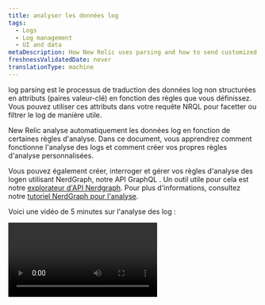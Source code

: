 ```yaml
---
title: analyser les données log
tags:
  - Logs
  - Log management
  - UI and data
metaDescription: How New Relic uses parsing and how to send customized log data.
freshnessValidatedDate: never
translationType: machine
---
```


log <DNT>parsing</DNT> est le processus de traduction des données log non structurées en attributs (paires valeur-clé) en fonction des règles que vous définissez. Vous pouvez utiliser ces attributs dans votre requête NRQL pour facetter ou filtrer le log de manière utile.

New Relic analyse automatiquement les données log en fonction de certaines règles d&apos;analyse. Dans ce document, vous apprendrez comment fonctionne l&apos;analyse des logs et comment créer vos propres règles d&apos;analyse personnalisées.

Vous pouvez également créer, interroger et gérer vos règles d&apos;analyse des logen utilisant NerdGraph, notre API GraphQL . Un outil utile pour cela est notre [explorateur d&apos;API Nerdgraph](https://api.newrelic.com/graphiql). Pour plus d&apos;informations, consultez notre [tutoriel NerdGraph pour l&apos;analyse](/docs/apis/nerdgraph/examples/nerdgraph-log-parsing-rules-tutorial/).

Voici une vidéo de 5 minutes sur l&apos;analyse des log :

<Video id="xPWM46yw3bQ" type="youtube" />

## Exemple d&apos;analyse [#parsing-defined]

Un bon exemple est un log d’accès NGINX par défaut contenant du texte non structuré. C&apos;est utile pour la recherche mais pas pour grand chose d&apos;autre. Voici un exemple d&apos;une ligne typique :

```
127.180.71.3 - - [10/May/1997:08:05:32 +0000] "GET /downloads/product_1 HTTP/1.1" 304 0 "-" "Debian APT-HTTP/1.3 (0.8.16~exp12ubuntu10.21)"
```

Dans un format non analysé, vous devrez effectuer une recherche en texte intégral pour répondre à la plupart des questions. Après analyse, le log est organisé en attributs, comme `response code` et `request URL`:

```json
{
  "remote_addr":"93.180.71.3",
  "time":"1586514731",
  "method":"GET",
  "path":"/downloads/product_1",
  "version":"HTTP/1.1",
  "response":"304",
  "bytesSent": 0,
  "user_agent": "Debian APT-HTTP/1.3 (0.8.16~exp12ubuntu10.21)"
}
```

analyse facilite la création [de requêtes personnalisées](/docs/using-new-relic/data/understand-data/query-new-relic-data) qui s&apos;appuient sur ces valeurs. Cela vous aide à comprendre la distribution des codes de réponse par URL de demande et à trouver rapidement les pages problématiques.

## Comment fonctionne l&apos;analyse des log [#how-it-works]

Voici un aperçu de la manière dont New Relic implémente l&apos;analyse des logs :

<table>
  <thead>
    <tr>
      <th style={{ width: "100px" }}>
        analyser des logs
      </th>

      <th>
        Comment ça marche
      </th>
    </tr>
  </thead>

  <tbody>
    <tr>
      <td>
        Quoi
      </td>

      <td>
        * L&apos;analyse est appliquée à un champ sélectionné spécifique. Par défaut, le champ `message` est utilisé. Cependant, n&apos;importe quel champ/attribut peut être choisi, même celui qui n&apos;existe pas actuellement dans vos données.
        * Chaque règle d&apos;analyse est créée à l&apos;aide d&apos;une clause NRQL `WHERE` qui détermine quel log la règle tentera d&apos;analyser.
        * Pour simplifier le processus de correspondance, nous vous recommandons d&apos;ajouter un attribut [`logtype`](#logtype) à votre log. Cependant, vous n&apos;êtes pas limité à l&apos;utilisation de `logtype`; un ou plusieurs attributs peuvent être utilisés comme critères de correspondance dans la clause NRQL `WHERE`.
      </td>
    </tr>

    <tr>
      <td>
        Quand
      </td>

      <td>
        * analyser ne sera appliqué qu&apos;une seule fois à chaque message de log. Si plusieurs règles d&apos;analyse correspondent au log, seule la première qui réussit sera appliquée.
        * Les règles d’analyse ne sont pas ordonnées. Si plusieurs règles d&apos;analyse correspondent à un log, une est choisie au hasard. Assurez-vous de créer vos règles d’analyse de manière à ce qu’elles ne correspondent pas au même log.
        * L&apos;analyse a lieu lors de l&apos;ingestion log , avant que les données ne soient écrites dans NRDB. Une fois les données écrites sur le stockage, elles ne peuvent plus être analysées.
        * L&apos;analyse se produit dans le pipeline <DNT>**before**</DNT> des enrichissements de données ont lieu. Soyez prudent lorsque vous définissez les critères de correspondance pour une règle d’analyse. Si les critères sont basés sur un attribut qui n&apos;existe pas avant l&apos;analyse ou l&apos;enrichissement, ces données ne seront pas présentes dans le log lors de la correspondance. Par conséquent, aucune analyse n’aura lieu.
      </td>
    </tr>

    <tr>
      <td>
        Comment
      </td>

      <td>
        * Les règles peuvent être écrites en [Grok](#grok), regex ou un mélange des deux. Grok est une collection de modèles qui font abstraction des expressions régulières complexes.
        * Nous prenons en charge la syntaxe Java Regex dans notre interface utilisateur d&apos;analyse. Pour les noms d&apos;attributs ou de champs dans les groupes de capture, Java Regex autorise uniquement \[A-Za-z0-9].
      </td>
    </tr>
  </tbody>
</table>

## Analyser l&apos;attribut à l&apos;aide de Grok [#grok]

Les modèles d&apos;analyse sont spécifiés à l&apos;aide de Grok, une norme industrielle pour l&apos;analyse des messages de log. Tout log entrant avec un champ `logtype` sera vérifié par rapport à nos [règles d&apos;analyse intégrées](#built-in-rules) et, si possible, le modèle Grok associé est appliqué au log.

Grok est un sur-ensemble d&apos;expressions régulières qui ajoute des modèles nommés intégrés à utiliser à la place des expressions régulières complexes littérales. Par instance, au lieu de devoir se rappeler qu&apos;un entier peut être associé aux expressions régulières `(?:[+-]?(?:[0-9]+))`, vous pouvez simplement écrire `%{INT}` pour utiliser le modèle Grok `INT`, qui représente les mêmes expressions régulières.

Les modèles Grok ont la syntaxe :

```
%{PATTERN_NAME[:OPTIONAL_EXTRACTED_ATTRIBUTE_NAME[:OPTIONAL_TYPE[:OPTIONAL_PARAMETER]]]}
```

Où:

* `PATTERN_NAME` est l&apos;un des modèles Grok pris en charge. Le nom du motif est juste un nom convivial représentant des expressions régulières. Elles sont exactement égales aux expressions régulières correspondantes.
* `OPTIONAL_EXTRACTED_ATTRIBUTE_NAME`, s&apos;il est fourni, est le nom de l&apos;attribut qui sera ajouté à votre message de log avec la valeur correspondant au nom du modèle. Cela équivaut à utiliser un groupe de capture nommé à l’aide d’expressions régulières. Si cela n&apos;est pas fourni, la règle d&apos;analyse correspondra simplement à une région de votre chaîne, mais n&apos;extrairea pas un attribut avec sa valeur.
* `OPTIONAL_TYPE` spécifie le type de valeur d&apos;attribut à extraire. Si elles sont omises, les valeurs sont extraites sous forme de chaînes. Par instance, pour extraire la valeur `123` de `"File Size: 123"` sous forme de nombre dans l&apos;attribut `file_size`, utilisez `value: %{INT:file_size:int}`.
* `OPTIONAL_PARAMETER` spécifie un paramètre facultatif pour certains types. Actuellement, seul le type `datetime` prend un paramètre, voir ci-dessous pour plus de détails.

Vous pouvez également utiliser un mélange d&apos;expressions régulières et de noms de modèles Grok dans votre chaîne correspondante.

Cliquez sur ce lien pour une liste des [modèles Grok](https://github.com/thekrakken/java-grok/tree/master/src/main/resources/patterns) pris en charge et ici pour une liste des [types Grok](#grok-types) pris en charge.

Notez que les noms de variables doivent être explicitement définis et être en minuscules comme `%{URI:uri}`. Des expressions telles que `%{URI}` ou `%{URI:URI}` ne fonctionneraient pas.

<CollapserGroup>
  <Collapser id="grok-example" title="Exemple de Grok : extraire des données utiles de votre log">
    Un enregistrement log pourrait ressembler à ceci :

    ```json
    {
      "message": "54.3.120.2 2048 0"
    }
    ```

    Cette information est exacte, mais sa signification n’est pas vraiment intuitive. Les modèles Grok vous aident à extraire et comprendre les données télémétriques que vous souhaitez. Par exemple, un enregistrement log comme celui-ci est beaucoup plus facile à utiliser :

    ```json
    {
      "host_ip": "43.3.120.2",
      "bytes_received": 2048,
      "bytes_sent": 0
    }
    ```

    Pour ce faire, créez un modèle Grok qui extrait ces trois champs ; par exemple :

    ```
    %{IP:host_ip} %{INT:bytes_received} %{INT:bytes_sent}
    ```

    Après le traitement, votre enregistrement log comprendra les champs `host_ip`, `bytes_received` et `bytes_sent`. Vous pouvez désormais utiliser ces champs dans New Relic pour filtrer, facetter et effectuer des opérations statistiques sur vos données log . Pour plus de détails sur la façon d&apos;analyser les logs avec les modèles Grok dans New Relic, consultez [notre article de blog](https://newrelic.com/blog/how-to-relic/how-to-use-grok-log-parsing).
  </Collapser>

  <Collapser id="grok-ui" title="Exemple d'interface utilisateur : création d'une règle d'analyse Grok">
    Si vous disposez des autorisations appropriées, vous pouvez créer des règles d&apos;analyse dans notre interface utilisateur pour créer, tester et activer l&apos;analyse Grok. Par exemple, pour obtenir un type spécifique de message d’erreur pour l’un de vos microservices appelé Inventory Services, vous devez créer une règle d’analyse Grok qui recherche un message d’erreur et un produit spécifiques. Pour ce faire :

    1. Donnez un nom à la règle ; par exemple, `Inventory Services error parsing`.

    2. Sélectionnez un champ existant à analyser (par défaut = `message`) ou entrez un nouveau nom de champ.

    3. Identifiez la clause NRQL `WHERE` qui agit comme un pré-filtre pour le log entrant ; par exemple, `entity.name='Inventory Service'`. Ce pré-filtre réduit le nombre de logs qui doivent être traités par votre règle, supprimant ainsi les traitements inutiles.

    4. Sélectionnez un log correspondant s&apos;il existe, ou cliquez sur l&apos;onglet Coller log pour coller un exemple log.

    5. Ajoutez la règle d’analyse Grok ; par exemple :

       ```
       Inventory error: %{DATA:error_message} for product %{INT:product_id}
       ```

       Où:

    * `Inventory error`: Le nom de votre règle d&apos;analyse
    * `error_message`:Le message d&apos;erreur que vous souhaitez sélectionner
    * `product_id`: L&apos;ID du produit pour le service d&apos;inventaire

    6. Activez et enregistrez la règle d’analyse.

       Bientôt, vous verrez que votre log de service d&apos;inventaire est enrichi de deux nouveaux champs : `error_message` et `product_id`. À partir de là, vous pouvez effectuer des requêtes sur ces champs, créer des graphiques et des tableaux de bord, définir des alertes, etc.

       Pour plus de détails, consultez [notre documentation sur l&apos;ajout de règles d&apos;analyse personnalisées dans l&apos;interface utilisateur](#custom-parsing).
  </Collapser>

  <Collapser id="grok-types" title="Types de Grok pris en charge">
    Le champ `OPTIONAL_TYPE` spécifie le type de valeur d&apos;attribut à extraire. Si elles sont omises, les valeurs sont extraites sous forme de chaînes.

    Les types pris en charge sont :

    <table>
      <thead>
        <tr>
          <th>
            Type spécifié dans Grok
          </th>

          <th>
            Type stocké dans la base de données New Relic
          </th>
        </tr>
      </thead>

      <tbody>
        <tr>
          <td>
            `boolean`
          </td>

          <td>
            `boolean`
          </td>
        </tr>

        <tr>
          <td>
            `byte` `short` `int` `integer`
          </td>

          <td>
            `integer`
          </td>
        </tr>

        <tr>
          <td>
            `long`
          </td>

          <td>
            `long`
          </td>
        </tr>

        <tr>
          <td>
            `float`
          </td>

          <td>
            `float`
          </td>
        </tr>

        <tr>
          <td>
            `double`
          </td>

          <td>
            `double`
          </td>
        </tr>

        <tr>
          <td>
            `string` (défaut) `text`
          </td>

          <td>
            `string`
          </td>
        </tr>

        <tr>
          <td>
            `date` `datetime`
          </td>

          <td>
            Le temps comme un `long`

            Par défaut, il est interprété comme ISO 8601. Si `OPTIONAL_PARAMETER` est présent, il spécifie la [chaîne de modèle de date et d&apos;heure](https://docs.oracle.com/en/java/javase/21/docs/api/java.base/java/text/SimpleDateFormat.html)à utiliser pour interpréter `datetime`.

            Notez que ceci n&apos;est disponible que pendant l&apos;analyse. Nous avons une [étape d’interprétation d’horodatage supplémentaire et distincte](/docs/logs/ui-data/timestamp-support) qui se produit pour tous les logs plus tard dans le pipeline d’ingestion.
          </td>
        </tr>

        <tr>
          <td>
            `json`
          </td>

          <td>
            Données structurées JSON. Voir [analyser JSON mélangé à du texte brut](#parsing-json) pour plus d&apos;informations.
          </td>
        </tr>

        <tr>
          <td>
            `csv`
          </td>

          <td>
            Données CSV. Voir [Analyser CSV](#parsing-csv) pour plus d&apos;informations.
          </td>
        </tr>

        <tr>
          <td>
            `geo`
          </td>

          <td>
            Localisation géographique à partir des adresses IP. Consultez [Géolocalisation des adresses IP (GeoIP)](#geo) pour plus d&apos;informations.
          </td>
        </tr>

        <tr>
          <td>
            `key value pairs`
          </td>

          <td>
            valeur clé Paire . Voir [analyser les paires de valeurs clés](#parsing-key-value-pairs) pour plus d&apos;informations.
          </td>
        </tr>
      </tbody>
    </table>
  </Collapser>

  <Collapser id="grok-multiline" title="Analyse multiligne de Grok">
    Si vous avez un log multiligne, sachez que le modèle Grok `GREEDYDATA` ne correspond pas aux nouvelles lignes (il est équivalent à `.*`).

    Ainsi, au lieu d&apos;utiliser `%{GREEDYDATA:some_attribute}` directement, vous devrez ajouter l&apos;indicateur multiligne devant lui : `(?s)%{GREEDYDATA:some_attribute}`
  </Collapser>

  <Collapser id="parsing-json" title="analyser du JSON mélangé à du texte brut">
    Le pipeline New Relic Logs analyse vos messages log JSON par défaut, mais vous avez parfois des messages de log JSON mélangés à du texte brut. Dans cette situation, vous souhaiterez peut-être pouvoir les analyser, puis pouvoir filtrer à l’aide de l’attribut JSON. Si tel est le cas, vous pouvez utiliser le [type grok](#grok-syntax) `json` , qui analysera le JSON capturé par le modèle grok. Ce format repose sur 3 parties principales : la syntaxe grok, le préfixe que vous souhaitez attribuer à l&apos;attribut json analysé et le [type grok](#grok-syntax) `json` . En utilisant le [type grok](#grok-syntax) `json` , vous pouvez extraire et analyser du JSON à partir de logs qui ne sont pas correctement formatés ; par exemple, si vos logs sont préfixés par une chaîne de date/heure :

    ```json
    2015-05-13T23:39:43.945958Z {"event": "TestRequest", "status": 200, "response": {"headers": {"X-Custom": "foo"}}, "request": {"headers": {"X-Custom": "bar"}}}
    ```

    Afin d&apos;extraire et d&apos;analyser les données JSON de ce format log , créez l&apos;expression Grok suivante :

    ```
    %{TIMESTAMP_ISO8601:containerTimestamp} %{GREEDYDATA:my_attribute_prefix:json}
    ```

    Le log résultant est :

    ```
    containerTimestamp: "2015-05-13T23:39:43.945958Z"
    my_attribute_prefix.event: "TestRequest"
    my_attribute_prefix.status: 200
    my_attribute_prefix.response.headers.X-Custom: "foo"
    my_attribute_prefix.request.headers.X-Custom: "bar"
    ```

    Vous pouvez définir la liste des attributs à extraire ou à supprimer avec les options `keepAttributes` ou `dropAttributes`. Par exemple, avec l&apos;expression Grok suivante :

    ```
    %{TIMESTAMP_ISO8601:containerTimestamp} %{GREEDYDATA:my_attribute_prefix:json({"keepAttributes": ["my_attribute_prefix.event", "my_attribute_prefix.response.headers.X-Custom"]})}
    ```

    Le log résultant est :

    ```
    containerTimestamp: "2015-05-13T23:39:43.945958Z"
    my_attribute_prefix.event: "TestRequest"
    my_attribute_prefix.request.headers.X-Custom: "bar"
    ```

    Si vous souhaitez omettre le préfixe `my_attribute_prefix` , vous pouvez inclure le `"noPrefix": true` dans la configuration.

    ```
    %{TIMESTAMP_ISO8601:containerTimestamp} %{GREEDYDATA:my_attribute_prefix:json({"noPrefix": true})}
    ```

    Si vous souhaitez omettre le préfixe `my_attribute_prefix` et conserver uniquement l&apos;attribut `status` , vous pouvez inclure `"noPrefix": true` et `"keepAttributes: ["status"]` dans la configuration.

    ```
    %{TIMESTAMP_ISO8601:containerTimestamp} %{GREEDYDATA:my_attribute_prefix:json({"noPrefix": true, "keepAttributes": ["status"]})}
    ```

    Si votre JSON a été échappé, vous pouvez utiliser l&apos;option `isEscaped` pour pouvoir l&apos;analyser. Si votre JSON a été échappé puis cité, vous devez également faire correspondre les guillemets, comme indiqué ci-dessous. Par exemple, avec l&apos;expression Grok suivante :

    ```
    %{TIMESTAMP_ISO8601:containerTimestamp} "%{GREEDYDATA:my_attribute_prefix:json({"isEscaped": true})}"
    ```

    Serait capable d&apos;analyser le message échappé :

    ```
    2015-05-13T23:39:43.945958Z "{\"event\": \"TestRequest\", \"status\": 200, \"response\": {\"headers\": {\"X-Custom\": \"foo\"}}, \"request\": {\"headers\": {\"X-Custom\": \"bar\"}}}"
    ```

    Le log résultant est :

    ```
    containerTimestamp: "2015-05-13T23:39:43.945958Z"
    my_attribute_prefix.event: "TestRequest"
    my_attribute_prefix.status: 200
    my_attribute_prefix.response.headers.X-Custom: "foo"
    my_attribute_prefix.request.headers.X-Custom: "bar"
    ```

    Pour configurer le [type Grok](#grok-syntax) `json` , utilisez `:json(_CONFIG_)`:

    * `json({"dropOriginal": true})`: Supprimez le snippet JSON qui a été utilisé dans l&apos;analyse. Lorsqu&apos;elle est définie sur `true` (valeur par défaut), la règle d&apos;analyse supprimera le snippet JSON d&apos;origine. Notez que l’attribut JSON restera dans le champ de message.
    * `json({"dropOriginal": false})`:Cela affichera la charge utile JSON qui a été extraite. Lorsqu&apos;il est défini sur `false`, la charge utile complète uniquement JSON sera affichée sous un attribut nommé dans `my_attribute_prefix` ci-dessus. Notez que l&apos;attribut JSON restera également dans le champ de message ici, donnant à l&apos;utilisateur 3 vues différentes des données JSON. Si le stockage des trois versions est un problème, il est recommandé d&apos;utiliser la valeur par défaut de `true` ici.
    * `json({"depth": 62})`: Niveaux de profondeur auxquels vous souhaitez analyser la valeur JSON (par défaut 62).
    * `json({"keepAttributes": ["attr1", "attr2", ..., "attrN"]})`:Spécifie quel attribut sera extrait du JSON. La liste fournie ne peut pas être vide. Si cette option configuration n&apos;est pas définie, tous les attributs sont extraits.
    * `json({"dropAttributes": ["attr1", "attr2", ..., "attrN"]})`:Spécifie l&apos;attribut à supprimer du JSON. Si cette option de configuration n&apos;est pas définie, aucun attribut n&apos;est supprimé.
    * `json({"noPrefix": true})`: Définissez cette option sur `true` pour supprimer le préfixe de l&apos;attribut extrait du JSON.
    * `json({"isEscaped": true})`: Définissez cette option sur `true` pour analyser le JSON qui a été échappé (ce que vous voyez généralement lorsque le JSON est transformé en chaîne, par exemple `{\"key\": \"value\"}`)
  </Collapser>

  <Collapser id="parsing-csv" title="analyser CSV">
    Si votre système envoie un log de valeurs séparées par des virgules (CSV) et que vous devez les analyser dans New Relic, vous pouvez utiliser le [type Grok](#grok-syntax) `csv` , qui analyse le CSV capturé par le modèle Grok. Ce format repose sur 3 parties principales : la syntaxe Grok, le préfixe que vous souhaitez attribuer à l&apos;attribut CSV analysé et le [type Grok](#grok-syntax) `csv` . En utilisant le [type Grok](#grok-syntax) `csv` , vous pouvez extraire et analyser le CSV du log.

    Étant donné la ligne log CSV suivante à titre d’exemple :

    ```
    "2015-05-13T23:39:43.945958Z,202,POST,/shopcart/checkout,142,10"
    ```

    Et une règle d&apos;analyse avec la forme suivante :

    ```
    %{GREEDYDATA:log:csv({"columns": ["timestamp", "status", "method", "url", "time", "bytes"]})}
    ```

    Analysera votre log comme suit :

    ```
    log.timestamp: "2015-05-13T23:39:43.945958Z"
    log.status: "202"
    log.method: "POST"
    log.url: "/shopcart/checkout"
    log.time: "142"
    log.bytes: "10"
    ```

    Si vous devez omettre le préfixe « log », vous pouvez inclure le `"noPrefix": true` dans la configuration.

    ```
    %{GREEDYDATA:log:csv({"columns": ["timestamp", "status", "method", "url", "time", "bytes"], "noPrefix": true})}
    ```

    ### configuration des colonnes :

    * Il est obligatoire d&apos;indiquer les colonnes dans la configuration de type CSV Grok (qui doit être un JSON valide).
    * Vous pouvez ignorer n&apos;importe quelle colonne en définissant « \_ » (trait de soulignement) comme nom de colonne pour la supprimer de l&apos;objet résultant.

    ### Options de configuration facultatives :

    Bien que la configuration des « colonnes » soit obligatoire, il est possible de modifier l&apos;analyse du CSV avec les paramètres suivants.

    * <DNT>**dropOriginal**</DNT>: (La valeur par défaut est `true`) Supprimez le snippet CSV utilisé dans l&apos;analyse. Lorsque la valeur est `true` (valeur par défaut), la règle d&apos;analyse supprime le champ d&apos;origine.
    * <DNT>**noPrefix**</DNT>: (La valeur par défaut est `false`) N&apos;inclut pas le nom du champ Grok comme préfixe sur l&apos;objet résultant.
    * <DNT>**separator**</DNT>: (Par défaut `,`) Définit le caractère/la chaîne qui divise chaque colonne.
      * Un autre scénario courant est celui des valeurs séparées par des tabulations (TSV), pour cela vous devez indiquer `\t` comme séparateur, ex. `%{GREEDYDATA:log:csv({"columns": ["timestamp", "status", "method", "url", "time", "bytes"], "separator": "\t"})`
    * <DNT>**quoteChar**</DNT>: (Par défaut `"`) Définit le caractère qui entoure éventuellement le contenu d&apos;une colonne.
  </Collapser>

  <Collapser id="geo" title="Géolocalisation des adresses IP (GeoIP)">
    Si votre système envoie un log contenant des adresses IPv4, New Relic peut les localiser géographiquement et enrichir l&apos;événement de log avec l&apos;attribut spécifié. Vous pouvez utiliser le [type Grok](#grok-syntax) `geo` , qui trouve la position d&apos;une adresse IP capturée par le modèle Grok. Ce format peut être configuré pour renvoyer un ou plusieurs champs liés à l&apos;adresse, tels que la ville, le pays et la latitude/longitude de l&apos;IP.

    Étant donné la ligne log suivante à titre d&apos;exemple :

    ```
    2015-05-13T23:39:43.945958Z 146.190.212.184
    ```

    Et une règle d&apos;analyse avec la forme suivante :

    ```
    %{TIMESTAMP_ISO8601:containerTimestamp} %{GREEDYDATA:ip:geo({"lookup":["city","region","countryCode", "latitude","longitude"]})}
    ```

    Nous allons analyser votre log comme suit :

    ```
    ip: 146.190.212.184
    ip.city: North Bergen
    ip.countryCode: US
    ip.countryName: United States
    ip.latitude: 40.793
    ip.longitude: -74.0247
    ip.postalCode: 07047
    ip.region: NJ
    ip.regionName: New Jersey
    containerTimestamp:2015-05-13T23:39:43.945958Z
    ISO8601_TIMEZONE:Z
    ```

    ### configuration de la recherche :

    Il est obligatoire de spécifier les champs `lookup` souhaités renvoyés par l&apos;action `geo` . Au moins un élément est requis parmi les options suivantes.

    * <DNT>**city**</DNT>: Nom de la ville
    * <DNT>**countryCode**</DNT>: Abréviation du pays
    * <DNT>**countryName**</DNT>: Nom du pays
    * <DNT>**latitude**</DNT>: Latitude
    * <DNT>**longitude**</DNT>: Longitude
    * <DNT>**postalCode**</DNT>: Code postal, code zip ou similaire
    * <DNT>**region**</DNT>:Abréviation d&apos;État, de province ou de territoire
    * <DNT>**regionName**</DNT>: Nom de l&apos;État, de la province ou du territoire
  </Collapser>

  <Collapser id="parsing-key-value-pairs" title="analyser la valeur clé Pairs">
    Le pipeline New Relic Logs analyse votre message de log par défaut, mais parfois vous avez des messages de log formatés sous forme de paires valeur/clé. Dans cette situation, vous souhaiterez peut-être pouvoir les analyser, puis pouvoir filtrer à l&apos;aide de l&apos;attribut valeur clé.

    Si tel est le cas, vous pouvez utiliser le [type grok](#grok-syntax) `keyvalue` , qui analysera les paires valeur-clé capturées par le modèle grok. Ce format repose sur 3 parties principales : la syntaxe grok, le préfixe que vous souhaitez attribuer à l&apos;attribut valeur clé analysé et le [type grok](#grok-syntax) `keyvalue` . En utilisant le [type grok](#grok-syntax) `keyvalue` , vous pouvez extraire et analyser les paires valeur/clé du log qui ne sont pas correctement formatées ; par exemple, si votre log est préfixé par une chaîne date/heure :

    ```json
      2015-05-13T23:39:43.945958Z key1=value1,key2=value2,key3=value3
    ```

    Afin d&apos;extraire et d&apos;analyser les données de valeur clé de ce format log , créez l&apos;expression Grok suivante :

    ```
    %{TIMESTAMP_ISO8601:containerTimestamp} %{GREEDYDATA:my_attribute_prefix:keyvalue()}
    ```

    Le log résultant est :

    ```
      containerTimestamp: "2015-05-13T23:39:43.945958Z"
      my_attribute_prefix.key1: "value1"
      my_attribute_prefix.key2: "value2"
      my_attribute_prefix.key3: "value3"
    ```

    Vous pouvez également définir le délimiteur et le séparateur personnalisés pour extraire les paires valeur-clé requises.

    ```json
    2015-05-13T23:39:43.945958Z event:TestRequest request:bar
    ```

    Par exemple, avec l&apos;expression Grok suivante :

    ```
      %{TIMESTAMP_ISO8601:containerTimestamp} %{GREEDYDATA:my_attribute_prefix:keyvalue({"delimiter": " ", "keyValueSeparator": ":"})}
    ```

    Le log résultant est :

    ```
    containerTimestamp: "2015-05-13T23:39:43.945958Z"
    my_attribute_prefix.event: "TestRequest"
    my_attribute_prefix.request: "bar"
    ```

    Si vous souhaitez omettre le préfixe `my_attribute_prefix` , vous pouvez inclure le `"noPrefix": true` dans la configuration.

    ```
    %{TIMESTAMP_ISO8601:containerTimestamp} %{GREEDYDATA:my_attribute_prefix:keyValue({"noPrefix": true})}
    ```

    Le log résultant est :

    ```
    containerTimestamp: "2015-05-13T23:39:43.945958Z"
    event: "TestRequest"
    request: "bar"
    ```

    Si vous souhaitez définir votre préfixe de caractère de citation personnalisé, vous pouvez inclure « quoteChar » : dans la configuration.

    ```json
    2015-05-13T23:39:43.945958Z nbn_demo='INFO',message='This message contains information with spaces ,sessionId='abc123'
    ```

    ```
    %{TIMESTAMP_ISO8601:containerTimestamp} %{GREEDYDATA:my_attribute_prefix:keyValue({"quoteChar": "'"})}
    ```

    Le log résultant est :

    ```
    "my_attribute_prefix.message": "'This message contains information with spaces",
    "my_attribute_prefix.nbn_demo": "INFO",
    "my_attribute_prefix.sessionId": "abc123"
    ```

    ### Paramètres du modèle Grok

    Vous pouvez personnaliser le comportement de l&apos;analyse avec les options suivantes en fonction de vos formats log :

    * **délimiteur**

      * **Description :** Chaîne séparant chaque paire de valeur clé.
      * **Valeur par défaut :** `,` (virgule)
      * **Remplacement :** définissez le champ `delimiter` pour modifier ce comportement.

    * **Séparateur de valeur clé**

      * **Description :** Chaîne utilisée pour attribuer des valeurs aux clés.
      * **Valeur par défaut :** `=`
      * **Remplacement :** définissez le champ `keyValueSeparator` pour l&apos;utilisation d&apos;un séparateur personnalisé.

    * **citationChar**

      * **Description :** Caractère utilisé pour entourer des valeurs avec des espaces ou des caractères spéciaux.
      * **Valeur par défaut :** `"` (guillemets doubles)
      * **Remplacement :** définissez un caractère personnalisé à l’aide de `quoteChar`.

    * **dropOriginal**

      * **Description :** Supprime le message d&apos;origine du log après analyse. Utile pour réduire le stockage log .
      * **Valeur par défaut :** `true`
      * **Remplacement :** définissez `dropOriginal` sur `false` pour conserver le message d&apos;origine du log.

    * **pas de préfixe**

      * **Description :** Lorsque `true`, exclut le nom du champ Grok comme préfixe dans l&apos;objet résultant.
      * **Valeur par défaut :** `false`
      * **Remplacement :** activer en définissant `noPrefix` sur `true`.

    * **échapperChar**

      * **Description :** Définissez un caractère d&apos;échappement personnalisé pour gérer les caractères log spéciaux.
      * **Valeur par défaut :** « » (barre oblique inverse)
      * **Remplacer :** Personnaliser avec `escapeChar`.

    * **trimValeurs**

      * **Description :** permet de supprimer les valeurs contenant des espaces.
      * **Valeur par défaut :** `false`
      * **Remplacement :** définissez `trimValues` sur `true` pour activer le rognage.

    * **touches de finition**

      * **Description :** Permet de rogner les clés contenant des espaces.
      * **Valeur par défaut :** `true`
      * **Remplacement :** définissez `trimKeys` sur `true` pour activer le rognage.
  </Collapser>
</CollapserGroup>

## Organisation par type de log [#type]

Le pipeline d&apos;ingestion de log de New Relic peut analyser les données en faisant correspondre un événement de log à une règle décrivant comment le log doit être analysé. Il existe deux façons d&apos;analyser un événement de log :

* Utiliser une [règle intégrée](#built-in-rules).
* Définir une [règle personnalisée](#custom-parsing).

Les règles sont une combinaison de logique de correspondance et de logique d&apos;analyse. La correspondance est effectuée en définissant une correspondance de requête sur un attribut du log. Les règles ne sont pas appliquées rétroactivement. Les logs collectés avant la création d&apos;une règle ne sont pas analysés par cette règle.

La manière la plus simple d&apos;organiser votre log et la manière dont il est analysé est d&apos;inclure le champ `logtype` dans votre événement de log. Cela indique à New Relic quelle règle intégrée appliquer au log.

<Callout variant="important">
  Une fois qu&apos;une règle d&apos;analyse est active, les données analysées par la règle sont modifiées de manière permanente. Cela ne peut pas être annulé.
</Callout>

## Limites

L&apos;analyse est coûteuse en termes de calcul, ce qui introduit des risques. l&apos;analyse est effectuée pour les règles personnalisées définies dans un compte et pour faire correspondre les modèles à un log. Un grand nombre de modèles ou de règles personnalisées mal définies consommeront une énorme quantité de mémoire et de ressources CPU tout en prenant beaucoup de temps à exécuter.

Afin d&apos;éviter les problèmes, nous appliquons deux limites d&apos;analyse : par message, par règle et par compte.

<table>
  <thead>
    <tr>
      <th style={{ width: "200px" }}>
        Limite
      </th>

      <th>
        Description
      </th>
    </tr>
  </thead>

  <tbody>
    <tr>
      <td>
        Par message et par règle
      </td>

      <td>
        La limite par message et par règle empêche que le temps consacré à l&apos;analyse d&apos;un seul message soit supérieur à 100 ms. Si cette limite est atteinte, le système cessera de tenter d&apos;analyser le message de log avec cette règle.

        Le pipeline d&apos;ingestion tentera d&apos;exécuter tout autre élément applicable à ce message, et le message sera toujours transmis via le pipeline d&apos;ingestion et stocké dans NRDB. Le message de log sera dans son format original, non analysé.
      </td>
    </tr>

    <tr>
      <td>
        Par compte
      </td>

      <td>
        La limite par compte existe pour empêcher les comptes d’utiliser plus que leur juste part de ressources. La limite prend en compte le temps total passé à traiter <DNT>**all**</DNT> message de log pour un compte par minute.
      </td>
    </tr>
  </tbody>
</table>

<Callout variant="tip">
  Pour vérifier facilement si vos limites de débit ont été atteintes, accédez à [la page <DNT>**Limits**</DNT> de votre système](/docs/telemetry-data-platform/ingest-manage-data/manage-data/view-system-limits#limits-ui) dans l&apos;interface utilisateur de New Relic.
</Callout>

## Règles d&apos;analyse intégrées [#built-in-rules]

Les formats log courants ont des règles d&apos;analyse bien établies déjà créées pour eux. Pour bénéficier des règles d’analyse intégrées, ajoutez l’attribut `logtype` lors du transfert du log. Définissez la valeur sur une valeur répertoriée dans le tableau suivant et les règles pour ce type de log seront appliquées automatiquement.

### Liste des règles intégrées [#rulesets]

Les valeurs d’attribut `logtype` suivantes correspondent à une règle d’analyse prédéfinie. Par exemple, pour interroger l&apos;équilibreur de charge d&apos;application :

* Depuis l&apos;interface utilisateur de New Relic, utilisez le format `logtype:"alb"`.
* Depuis [NerdGraph](/docs/apis/nerdgraph/examples/nerdgraph-log-parsing-rules-tutorial/), utilisez le format `logtype = 'alb'`.

Pour savoir quels champs sont analysés pour chaque règle, consultez notre documentation sur [les règles d&apos;analyse intégrées](/docs/logs/ui-data/built-log-parsing-rules).

<table>
  <thead>
    <tr>
      <th style={{ width: "200px" }}>
        `logtype`
      </th>

      <th>
        source du log
      </th>

      <th>
        Exemple de requête correspondante
      </th>
    </tr>
  </thead>

  <tbody>
    <tr>
      <td>
        [`apache`](/docs/logs/ui-data/built-log-parsing-rules#apache)
      </td>

      <td>
        Log d&apos;accès Apache
      </td>

      <td>
        `logtype:"apache"`
      </td>
    </tr>

    <tr>
      <td>
        [`apache_error`](/docs/logs/ui-data/built-log-parsing-rules#apache_error)
      </td>

      <td>
        Log des erreurs Apache
      </td>

      <td>
        `logtype:"apache_error"`
      </td>
    </tr>

    <tr>
      <td>
        [`alb`](/docs/logs/ui-data/built-log-parsing-rules#application-load-balancer)
      </td>

      <td>
        Log de l&apos;équilibreur de charge d&apos;application
      </td>

      <td>
        `logtype:"alb"`
      </td>
    </tr>

    <tr>
      <td>
        [`cassandra`](/docs/logs/ui-data/built-log-parsing-rules#cassandra)
      </td>

      <td>
        Log de Cassandre
      </td>

      <td>
        `logtype:"cassandra"`
      </td>
    </tr>

    <tr>
      <td>
        [`cloudfront-web`](/docs/logs/ui-data/built-log-parsing-rules#cloudfront)
      </td>

      <td>
        CloudFront (log Web standard)
      </td>

      <td>
        `logtype:"cloudfront-web"`
      </td>
    </tr>

    <tr>
      <td>
        [`cloudfront-rtl`](/docs/logs/ui-data/built-log-parsing-rules#cloudfront-rtl)
      </td>

      <td>
        CloudFront (log web temps réel)
      </td>

      <td>
        `logtype:"cloudfront-rtl"`
      </td>
    </tr>

    <tr>
      <td>
        [`elb`](/docs/logs/ui-data/built-log-parsing-rules#elastic-load-balancer)
      </td>

      <td>
        Log d&apos; Elastic Load Balancer
      </td>

      <td>
        `logtype:"elb"`
      </td>
    </tr>

    <tr>
      <td>
        [`haproxy_http`](/docs/logs/ui-data/built-log-parsing-rules#haproxy)
      </td>

      <td>
        Log HAProxy
      </td>

      <td>
        `logtype:"haproxy_http"`
      </td>
    </tr>

    <tr>
      <td>
        [`ktranslate-health`](/docs/logs/ui-data/built-log-parsing-rules#ktranslate-health)
      </td>

      <td>
        Log de santé du conteneur KTranslate
      </td>

      <td>
        `logtype:"ktranslate-health"`
      </td>
    </tr>

    <tr>
      <td>
        [`linux_cron`](/docs/logs/ui-data/built-log-parsing-rules/#linux_cron)
      </td>

      <td>
        Cron Linux
      </td>

      <td>
        `logtype:"linux_cron"`
      </td>
    </tr>

    <tr>
      <td>
        [`linux_messages`](/docs/logs/ui-data/built-log-parsing-rules/#linux_messages)
      </td>

      <td>
        Messages Linux
      </td>

      <td>
        `logtype:"linux_messages"`
      </td>
    </tr>

    <tr>
      <td>
        [`iis_w3c`](/docs/logs/ui-data/built-log-parsing-rules/#iis)
      </td>

      <td>
        Log du serveur Microsoft IIS - format W3C
      </td>

      <td>
        `logtype:"iis_w3c"`
      </td>
    </tr>

    <tr>
      <td>
        [`mongodb`](/docs/logs/ui-data/built-log-parsing-rules#mongodb)
      </td>

      <td>
        Logs de MongoDB
      </td>

      <td>
        `logtype:"mongodb"`
      </td>
    </tr>

    <tr>
      <td>
        [`monit`](/docs/logs/ui-data/built-log-parsing-rules#monit)
      </td>

      <td>
        Monit logs
      </td>

      <td>
        `logtype:"monit"`
      </td>
    </tr>

    <tr>
      <td>
        [`mysql-error`](/docs/logs/ui-data/built-log-parsing-rules#mysql-error)
      </td>

      <td>
        Log des erreurs MySQL
      </td>

      <td>
        `logtype:"mysql-error"`
      </td>
    </tr>

    <tr>
      <td>
        [`nginx`](/docs/logs/ui-data/built-log-parsing-rules#nginx)
      </td>

      <td>
        Log d&apos;accès NGINX
      </td>

      <td>
        `logtype:"nginx"`
      </td>
    </tr>

    <tr>
      <td>
        [`nginx-error`](/docs/logs/ui-data/built-log-parsing-rules#nginx-error)
      </td>

      <td>
        Log des erreurs NGINX
      </td>

      <td>
        `logtype:"nginx-error"`
      </td>
    </tr>

    <tr>
      <td>
        [`postgresql`](/docs/logs/ui-data/built-log-parsing-rules#postgresql)
      </td>

      <td>
        Log Postgresql
      </td>

      <td>
        `logtype:"postgresql"`
      </td>
    </tr>

    <tr>
      <td>
        [`rabbitmq`](/docs/logs/ui-data/built-log-parsing-rules#rabbitmq)
      </td>

      <td>
        Log de Rabbitmq
      </td>

      <td>
        `logtype:"rabbitmq"`
      </td>
    </tr>

    <tr>
      <td>
        [`redis`](/docs/logs/ui-data/built-log-parsing-rules#redis)
      </td>

      <td>
        Log Redis
      </td>

      <td>
        `logtype:"redis"`
      </td>
    </tr>

    <tr>
      <td>
        [`route-53`](/docs/logs/ui-data/built-log-parsing-rules#route53)
      </td>

      <td>
        Log de la Route 53
      </td>

      <td>
        `logtype:"route-53"`
      </td>
    </tr>

    <tr>
      <td>
        [`syslog-rfc5424`](/docs/logs/ui-data/built-log-parsing-rules/#syslog-rfc5424)
      </td>

      <td>
        Logs système au format RFC5424
      </td>

      <td>
        `logtype:"syslog-rfc5424"`
      </td>
    </tr>
  </tbody>
</table>

### Ajoutez le `logtype` [#logattr]

Lors de l&apos;agrégation des logs, il est important de fournir des métadonnées qui facilitent l&apos;organisation, la recherche et l&apos;analyse de ces logs. Une façon simple de procéder consiste à ajouter l&apos;attribut `logtype` au message de log lors de leur expédition. [Les règles d’analyse intégrées](#built-in-rules) sont appliquées par défaut à certaines valeurs `logtype` .

<Callout variant="tip">
  Les champs `logType`, `logtype` et `LOGTYPE` sont tous pris en charge pour les règles intégrées. Pour faciliter la recherche, nous vous recommandons de vous aligner sur une syntaxe unique dans votre organisation.
</Callout>

Voici quelques exemples de la façon d&apos;ajouter `logtype` au log envoyé par certaines de nos [méthodes d&apos;expédition prises en charge](/docs/logs/enable-new-relic-logs).

<CollapserGroup>
  <Collapser className="freq-link" id="infrastructure-log-forwarder-example" title="Exemple d'agent d'infrastructure New Relic">
    Ajoutez `logtype` comme [`attribute`](/docs/logs/forward-logs/forward-your-logs-using-infrastructure-agent#attributes). Vous devez définir le type de log pour chaque source nommée.

    ```yml
    logs:
      - name: file-simple
        file: /path/to/file
        attributes:
          logtype: fileRaw
      - name: nginx-example
        file: /var/log/nginx.log
        attributes:
          logtype: nginx
    ```
  </Collapser>

  <Collapser className="freq-link" id="fluentd-example" title="Exemple de Fluentd">
    Ajoutez un bloc de filtre au fichier `.conf` , qui utilise un `record_transformer` pour ajouter un nouveau champ. Dans cet exemple, nous utilisons un `logtype` sur `nginx` pour déclencher la règle d’analyse NGINX intégrée. Découvrez d’autres [exemples de Fluentd](https://github.com/newrelic/fluentd-examples).

    ```apacheconf
    <filter containers>
      @type record_transformer
      enable_ruby true
      <record>
        #Add logtype to trigger a built-in parsing rule for nginx access logs
        logtype nginx
        #Set timestamp from the value contained in the field "time"
        timestamp record["time"]
        #Add hostname and tag fields to all records
        hostname "#{Socket.gethostname}"
        tag ${tag}
      </record>
    </filter>
    ```
  </Collapser>

  <Collapser className="freq-link" id="fluentbit-example" title="Exemple de Fluent Bit">
    Ajoutez un bloc de filtre au fichier `.conf` qui utilise un `record_modifier` pour ajouter un nouveau champ. Dans cet exemple, nous utilisons un `logtype` sur `nginx` pour déclencher la règle d’analyse NGINX intégrée. Découvrez d’autres [exemples de Fluent Bit](https://github.com/newrelic/fluentbit-examples).

    ```ini
    [FILTER]
        Name   record_modifier
        Match  *
        Record logtype nginx
        Record hostname ${HOSTNAME}
        Record service_name Sample-App-Name
    ```
  </Collapser>

  <Collapser className="freq-link" id="logstash-example" title="Exemple de Logstash">
    Ajoutez un bloc de filtre à la configuration Logstash qui utilise un filtre de mutation `add_field` pour ajouter un nouveau champ. Dans cet exemple, nous utilisons un `logtype` sur `nginx` pour déclencher la règle d’analyse NGINX intégrée. Découvrez d&apos;autres [exemples de Logstash](https://github.com/newrelic/logstash-examples).

    ```ini
    filter {
      mutate {
        add_field => {
          "logtype" => "nginx"
          "service_name" => "myservicename"
          "hostname" => "%{host}"
        }
      }
    }
    ```
  </Collapser>

  <Collapser className="freq-link" id="api-example" title="Exemple d'API de Log">
    Vous pouvez ajouter un attribut à la requête JSON envoyée à New Relic. Dans cet exemple, nous ajoutons un attribut `logtype` de valeur `nginx` pour déclencher la règle d’analyse NGINX intégrée. En savoir plus sur l’utilisation de l’ [API Logs](/docs/logs/new-relic-logs/log-api/introduction-log-api).

    ```
    POST /log/v1 HTTP/1.1
    Host: log-api.newrelic.com
    Content-Type: application/json
    X-License-Key: YOUR_LICENSE_KEY
    Accept: */*
    Content-Length: 133
    {
      "timestamp": TIMESTAMP_IN_UNIX_EPOCH,
      "message": "User 'xyz' logged in",
      "logtype": "nginx",
      "service": "login-service",
      "hostname": "login.example.com"
    }
    ```
  </Collapser>
</CollapserGroup>

## Créer et afficher des règles d&apos;analyse personnalisées [#custom-parsing]

De nombreux logs sont formatés ou structurés d’une manière unique. Afin de les analyser, une logique personnalisée doit être construite et appliquée.

<img title="Log parsing rules" alt="Screenshot of log parsing in UI" src="/images/logs_screenshot-full_parsing-ui.webp" />

<figcaption>
  Dans la navigation de gauche dans l&apos;interface utilisateur du log, sélectionnez <DNT>**Parsing**</DNT>, puis créez votre propre règle d&apos;analyse personnalisée avec une clause NRQL `WHERE` valide et un modèle Grok.
</figcaption>

Pour créer et gérer vos propres règles d’analyse personnalisées :

1. Allez à <DNT>**[one.newrelic.com &gt; All capabilities](https://one.newrelic.com/all-capabilities) &gt; Logs**</DNT>.
2. À partir de <DNT>**Manage data**</DNT> dans la navigation de gauche de l’interface utilisateur du log, cliquez sur <DNT>**Parsing**</DNT>, puis sur <DNT>**Create parsing rule**</DNT>.
3. Saisissez un nom pour la nouvelle règle d’analyse.
4. Sélectionnez un champ existant à analyser (par défaut = `message`) ou entrez un nouveau nom de champ.
5. Saisissez une clause NRQL `WHERE` valide pour correspondre au log que vous souhaitez analyser.
6. Sélectionnez un log correspondant s&apos;il existe, ou cliquez sur l&apos;onglet <DNT>**Paste log**</DNT> pour coller un exemple log. Notez que si vous copiez du texte depuis l&apos;interface utilisateur du log ou le générateur de requêtes pour le coller dans l&apos;interface utilisateur d&apos;analyse, assurez-vous qu&apos;il s&apos;agit de la version <DNT>*Unformatted*</DNT> .
7. Saisissez la règle d&apos;analyse et validez son fonctionnement en affichant les résultats dans la section <DNT>**Output**</DNT> . Pour en savoir plus sur Grok et les règles d&apos;analyse personnalisées, lisez [notre article de blog sur la façon d&apos;analyser les logs avec les modèles Grok](https://blog.newrelic.com/product-news/how-to-use-grok-log-parsing).
8. Activez et enregistrez la règle d’analyse personnalisée.

Pour afficher les règles d’analyse existantes :

1. Allez à <DNT>**[one.newrelic.com &gt; All capabilities](https://one.newrelic.com/all-capabilities) &gt; Logs**</DNT>.
2. À partir de <DNT>**Manage data**</DNT> dans la barre de navigation de gauche de l’interface utilisateur du log, cliquez sur <DNT>**Parsing**</DNT>.

## Dépannage [#troubleshooting]

Si l&apos;analyse ne fonctionne pas comme prévu, cela peut être dû à :

* <DNT>**Logic:**</DNT> La logique de correspondance de la règle d&apos;analyse ne correspond pas au log souhaité.
* <DNT>**Timing:**</DNT> Si votre règle de correspondance d&apos;analyse cible une valeur qui n&apos;existe pas encore, elle échouera. Cela peut se produire si la valeur est ajoutée plus tard dans le pipeline dans le cadre du processus d’enrichissement.
* <DNT>**Limits:**</DNT> Il y a une quantité de temps fixe disponible chaque minute pour traiter le log via l&apos;analyse, les modèles, les filtres de suppression, etc. Si le temps maximum a été écoulé, l&apos;analyse sera ignorée pour les enregistrements d&apos;événements de log supplémentaires.

Pour résoudre ces problèmes, créez ou ajustez vos [règles d&apos;analyse personnalisées](#custom-parsing).